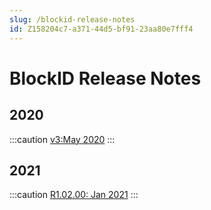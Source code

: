 ```yaml
---
slug: /blockid-release-notes
id: Z158204c7-a371-44d5-bf91-23aa80e7fff4
---
```

# BlockID Release Notes

## 2020
:::caution [v3:May 2020](https://docs.1kosmos.com/v2/docs/release-notes-v3)
:::

## 2021
:::caution [R1.02.00: Jan 2021](https://docs.1kosmos.com/v2/docs/release-notes-r102)
:::


